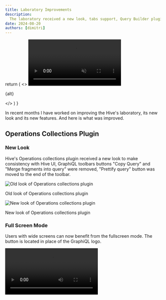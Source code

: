 ```yaml
---
title: Laboratory Improvements
description:
  The laboratory received a new look, tabs support, Query Builder plugin and uses GraphiQL v4 alpha.
date: 2024-08-20
authors: [dimitri]
---
```



  return (
    <>
      <video autoPlay="autoplay" loop muted playsInline>
        <source src={src} type="video/mp4" />
        Your browser does not support the video tag.
      </video>
      <p className="text-center text-sm italic">{alt}</p>
    </>
  )
}

In recent months I have worked on improving the Hive's laboratory, its new look and its new
features. And here is what was improved.

## Operations Collections Plugin

### New Look

Hive's Operations collections plugin received a new look to make consistency with Hive UI, GraphiQL
toolbars buttons "Copy Query" and "Merge fragments into query" were removed, "Prettify query" button
was moved to the end of the toolbar.

![Old look of Operations collections plugin](./operations-collections-plugin-old.png)

<p className="text-center text-sm italic">Old look of Operations collections plugin</p>

![New look of Operations collections plugin](./operations-collections-plugin-new.png)

<p className="text-center text-sm italic">New look of Operations collections plugin</p>

### Full Screen Mode

Users with wide screens can now benefit from the fullscreen mode. The button is located in place of the
GraphiQL logo.

<Video src={fullScreenMode} alt="Full screen mode demo" />

### Tabs Support

Laboratory now supports multiple tabs, you can open tabs with different queries and switch
between them as in regular GraphiQL. There is no longer a requirement to mandatory save the query in
one of the collections, you can have a draft query which will be stored in local storage.

<Video src={newTabs} alt="Tabs demo" />

The difference Hive's tabs from regular GraphiQL tabs is the better look, I was inspired by the UX and UI of
Google Chrome tabs, and we loved the new look so much, so we decided
[to change them in the next major of GraphiQL as well](https://github.com/graphql/graphiql/pull/3644).

Also,
[tabs will be shown even if there is only a single tab](https://github.com/graphql/graphiql/pull/3713)
as per Chrome tabs UX.

And for comparison, below is how current GraphiQL tabs look like:

<Video src={oldTabs} alt="Current GraphiQL tabs demo" />

## Query Builder

The laboratory received the support of the official GraphiQL query builder plugin, named
[`@graphiql/plugin-explorer`](https://github.com/graphql/graphiql/tree/main/packages/graphiql-plugin-explorer).
While adding this plugin in the laboratory, I discovered broken styles which I fixed
[for the core package as well](https://github.com/graphql/graphiql/pull/3633).

<Video src={queryBuilder} alt="Query builder demo" />

## GraphiQL v4 Alpha

While working on improvements for the laboratory, I also cut the next major v4 alpha release of GraphiQL,
which includes a new tabs look and migration from Webpack to Vite.

> 3 times different people worked on this migration, starting from 2022, and it was finally
> migrated!

![GraphiQL vite migration attempts](./graphiql-vite-prs.png)

<p className="text-center text-sm italic">Vite migrations attempts</p>

If you want to try GraphiQL v4 alpha, you can install it with your favourite package manager:

```sh npm2yarn
npm i graphiql@alpha
```
